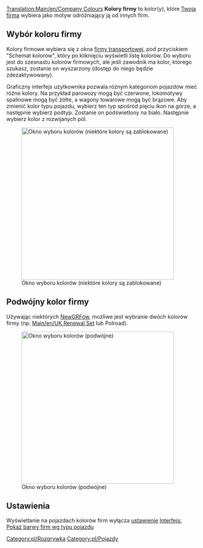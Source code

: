 [[Translation:Main/en/Company Colours]]
'''Kolory firmy''' to kolor(y), które [[Main/pl/Firma transportowa|Twoja firma]] wybiera jako motyw odróżniający ją od innych firm.

==Wybór koloru firmy==

Kolory firmowe wybiera się z okna [[Main/pl/Firma transportowa|firmy transportowej]], pod przyciskiem "Schemat kolorów", który po kliknięciu wyświetli listę kolorów. Do wyboru jest do szesnastu kolorów firmowych, ale jeśli zawodnik ma kolor, którego szukasz, zostanie on wyszarzony (dostęp do niego będzie zdezaktywowany).

Graficzny interfejs użytkownika pozwala różnym kategoriom pojazdów mieć różne kolory. Na przykład parowozy mogą być czerwone, lokomotywy spalinowe mogą być żółte, a wagony towarowe mogą być brązowe. Aby zmienić kolor typu pojazdu, wybierz ten typ spośród pięciu ikon na górze, a następnie wybierz podtyp. Zostanie on podświetlony na biało. Następnie wybierz kolor z rozwijanych pól.

[[File:en/Schemat kolorów.png|thumb|400px|center|Okno wyboru kolorów (niektóre kolory są zablokowane)]]

==Podwójny kolor firmy==
Używając niektórych [[Main/pl/NewGRF|NewGRFów]], możliwe jest wybranie dwóch kolorów firmy (np. [[Main/en/UK Renewal Set]] lub Polroad). 

[[File:en/Schemat kolorów2.png|thumb|400px|center|Okno wyboru kolorów (podwójne)]]
==Ustawienia==

Wyświetlanie na pojazdach kolorów firm wyłącza [[Main/pl/Ustawienia|ustawienie]] [[Main/en/Ustawienia/Interfejs/Pl#Pokaż barwy firm wg typu pojazdu|Interfejs: Pokaż barwy firm wg typu pojazdu]]

<!--
==See Also==
*[[Main/en/Transport company|Transport Company]]
Tej sekcji w języku polskim nie ma, link podany jest przecież w pierwszym akapicie
-->

[[Category:pl/Rozgrywka]]
[[Category:pl/Pojazdy]]